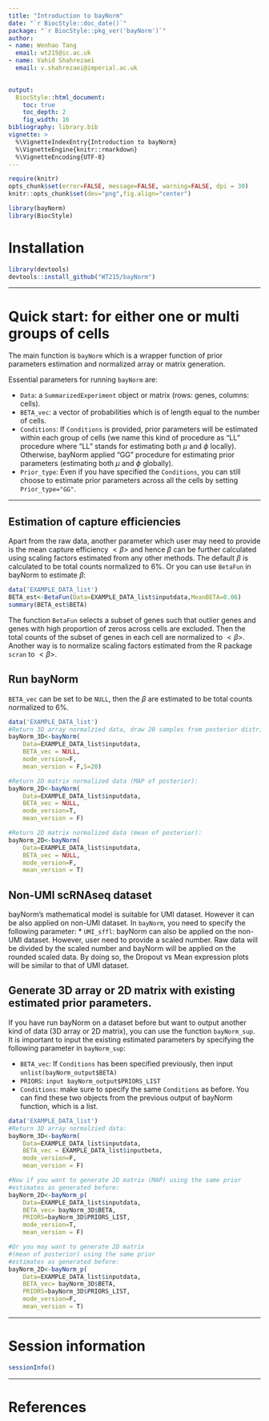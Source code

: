 ```yaml
---
title: "Introduction to bayNorm"
date: "`r BiocStyle::doc_date()`"
package: "`r BiocStyle::pkg_ver('bayNorm')`"
author: 
- name: Wenhao Tang
  email: wt215@ic.ac.uk
- name: Vahid Shahrezaei
  email: v.shahrezaei@imperial.ac.uk
  

output: 
  BiocStyle::html_document:
    toc: true
    toc_depth: 2
    fig_width: 16
bibliography: library.bib
vignette: >
  %\VignetteIndexEntry{Introduction to bayNorm}
  %\VignetteEngine{knitr::rmarkdown}
  %\VignetteEncoding{UTF-8}  
---
```


```r
require(knitr)
opts_chunk$set(error=FALSE, message=FALSE, warning=FALSE, dpi = 30)
knitr::opts_chunk$set(dev="png",fig.align="center")
```

```r
library(bayNorm)
library(BiocStyle)
```

# Installation
```r
library(devtools)
devtools::install_github("WT215/bayNorm")
```




***


# Quick start: for either one or multi groups of cells
The main function is `bayNorm` which is a wrapper function of prior parameters estimation and normalized array or matrix generation. 

Essential parameters for running `bayNorm` are: 

* `Data`: a `SummarizedExperiment` object or matrix (rows: genes, columns: cells). 
* `BETA_vec`: a vector of probabilities which is of length equal to the number of cells. 
* `Conditions`: If `Conditions` is provided, prior parameters will be estimated within each group of cells (we name this kind of procedure as "LL" procedure where "LL" stands for estimating both $\mu$ and $\phi$ locally). Otherwise, bayNorm applied "GG" procedure for estimating prior parameters (estimating both $\mu$ and $\phi$ globally).
* `Prior_type`: Even if you have specified the `Conditions`, you can still choose to estimate prior parameters across all the cells by setting `Prior_type="GG"`.

***

## Estimation of capture efficiencies
Apart from the raw data, another parameter which user may need to provide is the mean capture efficiency $<\beta>$ and hence $\beta$ can be further calculated using scaling factors estimated from any other methods. The default $\beta$ is calculated to be total counts normalized to 6\%. Or you can use `BetaFun` in bayNorm to estimate $\beta$:
```r
data('EXAMPLE_DATA_list')
BETA_est<-BetaFun(Data=EXAMPLE_DATA_list$inputdata,MeanBETA=0.06)
summary(BETA_est$BETA)
```
The function `BetaFun` selects a subset of genes such that outlier genes and genes with high proportion of zeros across cells are excluded. Then the total counts of the subset of genes in each cell are normalized to $<\beta>$. Another way is to normalize scaling factors estimated from the R package `scran` to $<\beta>$.



## Run bayNorm
`BETA_vec` can be set to be `NULL`, then the $\beta$ are estimated to be total counts normalized to 6\%.
```r
data('EXAMPLE_DATA_list')
#Return 3D array normalzied data, draw 20 samples from posterior distribution:
bayNorm_3D<-bayNorm(
    Data=EXAMPLE_DATA_list$inputdata,
    BETA_vec = NULL,
    mode_version=F,
    mean_version = F,S=20)

#Return 2D matrix normalized data (MAP of posterior):
bayNorm_2D<-bayNorm(
    Data=EXAMPLE_DATA_list$inputdata,
    BETA_vec = NULL,
    mode_version=T,
    mean_version = F)

#Return 2D matrix normalized data (mean of posterior):
bayNorm_2D<-bayNorm(
    Data=EXAMPLE_DATA_list$inputdata,
    BETA_vec = NULL,
    mode_version=F,
    mean_version = T)
```



## Non-UMI scRNAseq dataset
bayNorm's mathematical model is suitable for UMI dataset. However it can be also applied on non-UMI dataset. In `bayNorm`, you need to specify the following parameter:
* `UMI_sffl`: bayNorm can also be applied on the non-UMI dataset. However, user need to provide a scaled number. Raw data will be divided by the scaled number and bayNorm will be applied on the rounded scaled data. By doing so, the Dropout vs Mean expression plots will be similar to that of UMI dataset.


## Generate 3D array or 2D matrix with existing estimated prior parameters.
If you have run bayNorm on a dataset before but want to output another kind of data (3D array or 2D matrix), you can use the function `bayNorm_sup`. It is important to input the existing estimated parameters by specifying the following parameter in `bayNorm_sup`:

* `BETA_vec`: If `Conditions` has been specified previously, then input `unlist(bayNorm_output$BETA)`
* `PRIORS`: `input bayNorm_output$PRIORS_LIST`
* `Conditions`: make sure to specify the same `Conditions` as before.
You can find these two objects from the previous output of bayNorm function, which is a list.

```r
data('EXAMPLE_DATA_list')
#Return 3D array normalzied data:
bayNorm_3D<-bayNorm(
    Data=EXAMPLE_DATA_list$inputdata,
    BETA_vec = EXAMPLE_DATA_list$inputbeta,
    mode_version=F,
    mean_version = F)

#Now if you want to generate 2D matrix (MAP) using the same prior
#estimates as generated before:
bayNorm_2D<-bayNorm_p(
    Data=EXAMPLE_DATA_list$inputdata,
    BETA_vec= bayNorm_3D$BETA,
    PRIORS=bayNorm_3D$PRIORS_LIST,
    mode_version=T,
    mean_version = F)

#Or you may want to generate 2D matrix 
#(mean of posterior) using the same prior
#estimates as generated before:
bayNorm_2D<-bayNorm_p(
    Data=EXAMPLE_DATA_list$inputdata,
    BETA_vec= bayNorm_3D$BETA,
    PRIORS=bayNorm_3D$PRIORS_LIST,
    mode_version=F,
    mean_version = T)
```







***

# Session information

```r
sessionInfo()
```

***

# References


